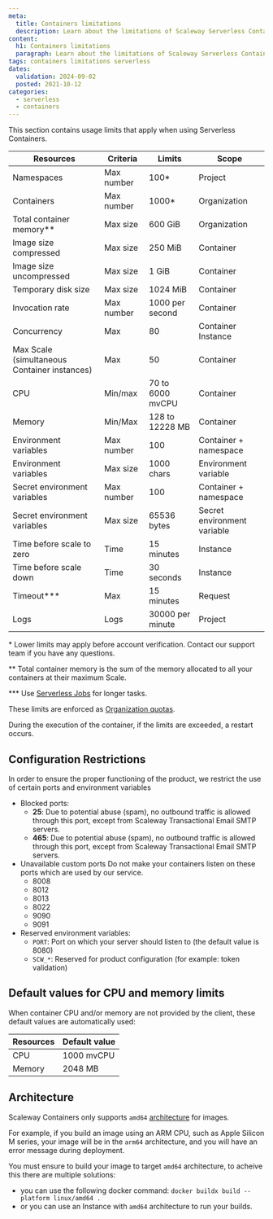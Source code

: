 ```yaml
---
meta:
  title: Containers limitations
  description: Learn about the limitations of Scaleway Serverless Containers.
content:
  h1: Containers limitations
  paragraph: Learn about the limitations of Scaleway Serverless Containers.
tags: containers limitations serverless
dates:
  validation: 2024-09-02
  posted: 2021-10-12
categories:
  - serverless
  - containers
---
```


This section contains usage limits that apply when using Serverless Containers.

| Resources                                         | Criteria       | Limits            | Scope                       |
|---------------------------------------------------|-------------   |------------------ |-----------------------------|
| Namespaces                                        | Max number     | 100*              | Project                     |
| Containers                                        | Max number     | 1000*             | Organization                |
| Total container memory\**                         | Max size       | 600 GiB           | Organization                |
| Image size compressed                             | Max size       | 250 MiB           | Container                   |
| Image size uncompressed                           | Max size       | 1 GiB             | Container                   |
| Temporary disk size                               | Max size       | 1024 MiB          | Container                   |
| Invocation rate                                   | Max number     | 1000 per second   | Container                   |
| Concurrency                                       | Max            | 80                | Container Instance          |
| Max Scale (simultaneous Container instances)      | Max            | 50                | Container                   |
| CPU                                               | Min/max        | 70 to 6000 mvCPU | Container                    |
| Memory                                            | Min/Max        | 128 to 12228 MB  | Container                    |
| Environment variables                             | Max number     | 100               | Container + namespace       |
| Environment variables                             | Max size       | 1000 chars        | Environment variable        |
| Secret environment variables                      | Max number     | 100               | Container + namespace       |
| Secret environment variables                      | Max size       | 65536 bytes       | Secret environment variable |
| Time before scale to zero                         | Time           | 15 minutes        | Instance                    |
| Time before scale down                            | Time           | 30 seconds        | Instance                    |
| Timeout\***                                       | Max            | 15 minutes        | Request                     |
| Logs                                              | Logs           | 30000 per minute  | Project                     |

\* Lower limits may apply before account verification. Contact our support team if you have any questions.

\** Total container memory is the sum of the memory allocated to all your containers at their maximum Scale.

\*** Use [Serverless Jobs](/serverless/jobs/) for longer tasks.

These limits are enforced as [Organization quotas](/identity-and-access-management/organizations-and-projects/additional-content/organization-quotas/#serverless-containers).

During the execution of the container, if the limits are exceeded, a restart occurs.

## Configuration Restrictions

In order to ensure the proper functioning of the product, we restrict the use of certain ports and environment variables

* Blocked ports:
  * **25**: Due to potential abuse (spam), no outbound traffic is allowed through this port, except from Scaleway Transactional Email SMTP servers.
  * **465**: Due to potential abuse (spam), no outbound traffic is allowed through this port, except from Scaleway Transactional Email SMTP servers.
* Unavailable custom ports
  Do not make your containers listen on these ports which are used by our service.
  * 8008
  * 8012
  * 8013
  * 8022
  * 9090
  * 9091
* Reserved environment variables:
  * `PORT`: Port on which your server should listen to (the default value is 8080)
  * `SCW_*`: Reserved for product configuration (for example: token validation)

## Default values for CPU and memory limits

When container CPU and/or memory are not provided by the client, these default values are automatically used:

| Resources | Default value  |
|-----------|----------------|
| CPU       | 1000 mvCPU     |
| Memory    | 2048 MB       |

## Architecture

Scaleway Containers only supports `amd64` [architecture](https://github.com/docker-library/official-images?tab=readme-ov-file#architectures-other-than-amd64) for
images.

For example, if you build an image using an ARM CPU, such as Apple Silicon M series, your image will be in the `arm64` architecture, and you will have an error message during deployment.

You must ensure to build your image to target `amd64` architecture, to acheive this there are multiple solutions:
* you can use the following docker command: `docker buildx build --platform linux/amd64 .`
* or you can use an Instance with `amd64` architecture to run your builds.
